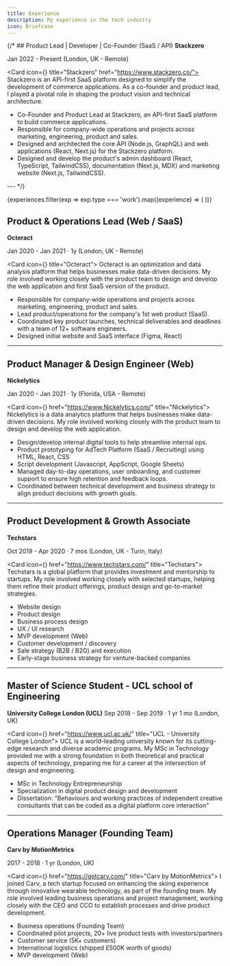 ```yaml
---
title: Experience
description: My experience in the tech industry
icon: Briefcase
---
```




{/* ## Product Lead | Developer | Co-Founder (SaaS / API)
**Stackzero** 

Jan 2022 - Present
(London, UK - Remote)

  <Card icon={<BuildingIcon />}  title="Stackzero" href="https://www.stackzero.co/">
    Stackzero is an API-first SaaS platform designed to simplify the development of commerce applications. As a co-founder and product lead, I played a pivotal role in shaping the product vision and technical architecture.
  </Card>

- Co-Founder and Product Lead at Stackzero, an API-first SaaS platform to build commerce applications.
- Responsible for company-wide operations and projects across marketing, engineering, product and sales.
- Designed and architected the core API (Node.js, GraphQL) and web applications (React, Next.js) for the Stackzero platform.
- Designed and develop the product's admin dashboard (React, TypeScript, TailwindCSS), documentation (Next.js, MDX) and marketing website (Next.js, TailwindCSS).

--- */}

{experiences.filter(exp => exp.type === 'work').map((experience) => (
  <ExperienceCard key={experience.id} experience={experience} />
))}

## Product & Operations Lead (Web / SaaS)
**Octeract** 

Jan 2020 - Jan 2021 · 1y
(London, UK - Remote)

  <Card icon={<BuildingIcon />}  title="Octeract">
    Octeract is an optimization and data analysis platform that helps businesses make data-driven decisions. My role involved working closely with the product team to design and develop the web application and first SaaS version of the product.
  </Card>

- Responsible for company-wide operations and projects across marketing, engineering, product and sales.
- Lead product/operations for the company's 1st web product (SaaS). 
- Coordinated key product launches, technical deliverables and deadlines with a team of 12+ software engineers.
- Designed initial website and SaaS interface (Figma, React)

---

## Product Manager & Design Engineer (Web)
**Nickelytics** 

Jan 2020 - Jan 2021 · 1y
(Florida, USA - Remote)

  <Card icon={<BuildingIcon />} href="https://www.Nickelytics.com/" title="Nickelytics">
    Nickelytics is a data analytics platform that helps businesses make data-driven decisions. My role involved working closely with the product team to design and develop the web application.
  </Card>

- Design/develop internal digital tools to help streamline internal ops.
- Product prototyping for AdTech Platform (SaaS / Recruiting) using HTML, React, CSS
- Script development (Javascript, AppScript, Google Sheets)
- Managed day-to-day operations, user onboarding, and customer support to ensure high retention and feedback loops.
- Coordinated between technical development and business strategy to align product decisions with growth goals.

---

## Product Development & Growth Associate
**Techstars** 

Oct 2019 - Apr 2020 · 7 mos
(London, UK - Turin, Italy)

  <Card icon={<BuildingIcon />} href="https://www.techstars.com/" title="Techstars">
    Techstars is a global platform that provides investment and mentorship to startups. My role involved working closely with selected startups, helping them refine their product offerings, product design and go-to-market strategies.
  </Card>

- Website design
- Product design
- Business process design 
- UX / UI research
- MVP development (Web)
- Customer development / discovery
- Sale strategy (B2B / B2G) and execution
- Early-stage business strategy for venture-backed companies

---

## Master of Science Student - UCL school of Engineering
**University College London (UCL)**
Sep 2018 - Sep 2019 · 1 yr 1 mo
(London, UK)

  <Card icon={<BuildingIcon />} href="https://www.ucl.ac.uk/" title="UCL - University College London">
    UCL is a world-leading university known for its cutting-edge research and diverse academic programs. My MSc in Technology provided me with a strong foundation in both theoretical and practical aspects of technology, preparing me for a career at the intersection of design and engineering.
  </Card>

- MSc in Technology Entrepreneurship
- Specialization in digital product design and development
- Dissertation: "Behaviours and working practices of independent creative consultants that can be coded as a digital platform core interaction"


---
## Operations Manager (Founding Team)

**Carv by MotionMetrics**

2017 - 2018 · 1 yr
(London, UK)

  <Card icon={<BuildingIcon />} href="https://getcarv.com/" title="Carv by MotionMetrics">
    I joined Carv, a tech startup focused on enhancing the skiing experience through innovative wearable technology, as part of the founding team. My role involved leading business operations and project management, working closely with the CEO and CCO to establish processes and drive product development.
  </Card>


- Business operations (Founding Team)
- Coordinated pilot projects, 20+ live product tests with investors/partners
- Customer service (5K+ customers)
- International logistics (shipped £500K worth of goods)
- MVP development (Web)



